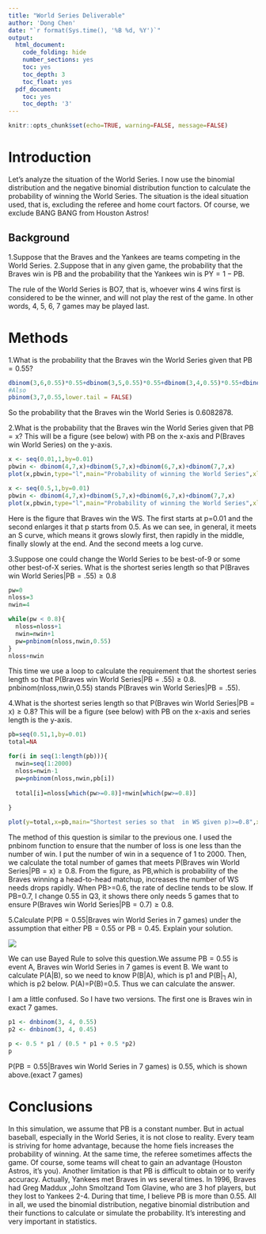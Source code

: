 ```yaml
---
title: "World Series Deliverable"
author: 'Dong Chen'
date: "`r format(Sys.time(), '%B %d, %Y')`"
output:
  html_document:
    code_folding: hide
    number_sections: yes
    toc: yes
    toc_depth: 3
    toc_float: yes
  pdf_document:
    toc: yes
    toc_depth: '3'
---
```


```r
knitr::opts_chunk$set(echo=TRUE, warning=FALSE, message=FALSE)
```

# Introduction
Let's analyze the situation of the World Series. I now use the binomial distribution and the negative binomial distribution function to calculate the probability of winning the World Series. The situation is the ideal situation used, that is, excluding the referee and home court factors. Of course, we exclude BANG BANG from Houston Astros!

## Background

1.Suppose that the Braves and the Yankees are teams competing in the World Series.
2.Suppose that in any given game, the probability that the Braves win is PB and the probability that the Yankees win is PY = 1 − PB.

The rule of the World Series is BO7, that is, whoever wins 4 wins first is considered to be the winner, and will not play the rest of the game. In other words, 4, 5, 6, 7 games may be played last.

# Methods

1.What is the probability that the Braves win the World Series given that PB = 0.55?
```r
dbinom(3,6,0.55)*0.55+dbinom(3,5,0.55)*0.55+dbinom(3,4,0.55)*0.55+dbinom(3,3,0.55)*0.55
#Also
pbinom(3,7,0.55,lower.tail = FALSE)
```
So the probability that the Braves win the World Series is 0.6082878.

2.What is the probability that the Braves win the World Series given that PB = x? This will be a figure (see below) with PB on the x-axis and P(Braves win World Series) on the y-axis.
```r
x <- seq(0.01,1,by=0.01)
pbwin <- dbinom(4,7,x)+dbinom(5,7,x)+dbinom(6,7,x)+dbinom(7,7,x)
plot(x,pbwin,type="l",main="Probability of winning the World Series",xlab="Probability of the Braves winning a head-to-head matchup",ylab="Pr(Win World Series)")
```
```r
x <- seq(0.5,1,by=0.01)
pbwin <- dbinom(4,7,x)+dbinom(5,7,x)+dbinom(6,7,x)+dbinom(7,7,x)
plot(x,pbwin,type="l",main="Probability of winning the World Series",xlab="Probability of the Braves winning a head-to-head matchup",ylab="Pr(Win World Series)")
```

Here is the figure that Braves win the WS. The first starts at p=0.01 and the second enlarges it that p starts from 0.5.
As we can see, in general, it meets an S curve, which means it grows slowly first, then rapidly in the middle, finally slowly at the end. And the second meets a log curve.

3.Suppose one could change the World Series to be best-of-9 or some other best-of-X series. What is the shortest series length so that P(Braves win World Series|PB = .55) ≥ 0.8

```r
pw=0
nloss=3
nwin=4

while(pw < 0.8){
  nloss=nloss+1
  nwin=nwin+1
  pw=pnbinom(nloss,nwin,0.55)
}
nloss+nwin
```
This time we use a loop to calculate the requirement that the shortest series length so that P(Braves win World Series|PB = .55) ≥ 0.8. pnbinom(nloss,nwin,0.55) stands P(Braves win World Series|PB = .55).

4.What is the shortest series length so that P(Braves win World Series|PB = x) ≥ 0.8? This will be a figure (see below) with PB on the x-axis and series length is the y-axis.
```r
pb=seq(0.51,1,by=0.01)
total=NA

for(i in seq(1:length(pb))){
  nwin=seq(1:2000)
  nloss=nwin-1
  pw=pnbinom(nloss,nwin,pb[i])
  
  total[i]=nloss[which(pw>=0.8)]+nwin[which(pw>=0.8)]
  
}

plot(y=total,x=pb,main="Shortest series so that  in WS given p)>=0.8",xlab="Probability of the Braves winning a head-to-head matchup",ylab="Series length", type = "l",xlim=c(0.5,1), ylim=c(0,2000))
```

The method of this question is similar to the previous one. I used the pnbinom function to ensure that the number of loss is one less than the number of win. I put the number of win in a sequence of 1 to 2000. Then, we calculate the total number of games that meets P(Braves win World Series|PB = x) ≥ 0.8.
From the figure, as PB,which is probability of the Braves winning a head-to-head matchup, increases the number of WS needs drops rapidly. When PB>=0.6, the rate of decline tends to be slow. If PB=0.7, I change 0.55 in Q3, it shows there only needs 5 games that to ensure P(Braves win World Series|PB = 0.7) ≥ 0.8.


5.Calculate P(PB = 0.55|Braves win World Series in 7 games) under the assumption that either PB = 0.55 or PB = 0.45. Explain your solution.

![](/Users/clevo570/Downloads/bayes.png)

We can use Bayed Rule to  solve this question.We assume PB = 0.55 is event A, Braves win World Series in 7 games is event B. We want to calculate P(A|B), so we need to know P(B|A), which is p1 and P(B|┐A), which is p2 below. P(A)=P(B)=0.5. Thus we can calculate the answer.


I am a little confused. So I have two versions. The first one is Braves win in exact 7 games.
```r
p1 <- dnbinom(3, 4, 0.55)
p2 <- dnbinom(3, 4, 0.45)

p <- 0.5 * p1 / (0.5 * p1 + 0.5 *p2)
p
```
P(PB = 0.55|Braves win World Series in 7 games) is 0.55, which is shown above.(exact 7 games)



# Conclusions
In this simulation, we assume that PB is a constant number. But in actual baseball, especially in the World Series, it is not close to reality. Every team is striving for home advantage, because the home fiels increases the probability of winning. At the same time, the referee sometimes affects the game. Of course, some teams will cheat to gain an advantage (Houston Astros, it's you). 
Another limitation is that PB is difficult to obtain or to verify accuracy. Actually, Yankees met Braves in ws several times. In 1996, Braves had Greg Maddux ,John Smoltzand Tom Glavine, who are 3 hof players, but they lost to Yankees 2-4. During that time, I believe PB is more than 0.55.
All in all, we used the binomial distribution, negative binomial distribution and their functions to calculate or simulate the probability. It's interesting and very important in statistics.

